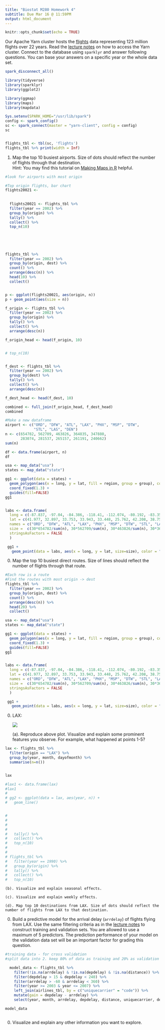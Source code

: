 ```yaml
---
title: "Biostat M280 Homework 4"
subtitle: Due Mar 16 @ 11:59PM
output: html_document
---
```


```r
knitr::opts_chunk$set(echo = TRUE)
```

Our Apache Yarn cluster hosts the [flights](http://stat-computing.org/dataexpo/2009/the-data.html) data representing 123 million flights over 22 years. Read the [lecture notes](http://hua-zhou.github.io/teaching/biostatm280-2018winter/slides/12-sparklyr/sparklyr-flights.html) on how to access the Yarn cluster. Connect to the database using `sparklyr` and answer following questions. You can base your answers on a specific year or the whole data set.

```r
spark_disconnect_all()

library(tidyverse)
library(sparklyr)
library(ggplot2)

library(ggmap)
library(maps)
library(mapdata)

Sys.setenv(SPARK_HOME="/usr/lib/spark")
config <- spark_config()
sc <- spark_connect(master = "yarn-client", config = config)
sc


flights_tbl <- tbl(sc, 'flights')
flights_tbl %>% print(width = Inf)

```

1. Map the top 10 busiest airports. Size of dots should reflect the number of flights through that destination.  
Hint: You may find this tutorial on [Making Maps in R](http://eriqande.github.io/rep-res-web/lectures/making-maps-with-R.html) helpful.
```r
#look for airports with most origin

#Top origin flights, bar chart
flights20021 <- 
  
  
  flights20021 <- flights_tbl %>% 
  filter(year == 2002) %>% 
  group_by(origin) %>% 
  tally() %>% 
  collect() %>% 
  top_n(10)
  
  
  
  
  
flights_tbl %>% 
  filter(year == 2002) %>% 
  group_by(origin, dest) %>% 
  count() %>% 
  arrange(desc(n)) %>% 
  head(10) %>% 
  collect()


p <- ggplot(flights20021, aes(origin, n))
p + geom_point(aes(size = n))

```

```r
f_origin <- flights_tbl %>% 
  filter(year == 2002) %>% 
  group_by(origin) %>% 
  tally() %>% 
  collect() %>% 
  arrange(desc(n))

f_origin_head <- head(f_origin, 10)


# top_n(10)


f_dest <- flights_tbl %>% 
  filter(year == 2002) %>% 
  group_by(dest) %>% 
  tally() %>% 
  collect() %>% 
  arrange(desc(n))

f_dest_head <- head(f_dest, 10)

combined <- full_join(f_origin_head, f_dest_head)
combined


```


```r
#Make a new dataframe
airport <- c("ORD", "DFW", "ATL", "LAX", "PHX", "MSP", "DTW",
             "STL", "LAS", "DEN")
n <- c(654782, 562709, 463826, 364835, 347880, 
       283074, 281537, 265157, 261191, 240662)
sum(n)

df <- data.frame(airport, n)
df
```

```r
usa <- map_data("usa")
states <- map_data("state")

gg1 <- ggplot(data = states) + 
  geom_polygon(aes(x = long, y = lat, fill = region, group = group), color = "white") + 
  coord_fixed(1.3) +
  guides(fill=FALSE) 
gg1


labs <- data.frame(
  long = c(-87.837, -97.04, -84.386, -118.41, -112.074, -80.192, -83.356, -90.366, -115.154, -104.674),
  lat = c(41.977, 32.897, 33.753, 33.943, 33.448, 25.762, 42.208, 38.7503, 36.086, 39.849),
  names = c("ORD", "DFW", "ATL", "LAX", "PHX", "MSP", "DTW", "STL", "LAS", "DEN"),
  size =  c(30*654782/sum(n), 30*562709/sum(n), 30*463826/sum(n), 30*364835/sum(n), 30*347880/sum(n), 30*283074/sum(n), 30*281537/sum(n), 30*265157/sum(n), 30*261191/sum(n), 30*240662/sum(n)),
  stringsAsFactors = FALSE
  )  

 gg1 + 
   geom_point(data = labs, aes(x = long, y = lat, size=size), color = "blue")


```



0. Map the top 10 busiest direct routes. Size of lines should reflect the number of flights through that route.

```r

#Each row is a route
#Find the routes with most origin -> dest
flights_tbl %>% 
  filter(year == 2002) %>% 
  group_by(origin, dest) %>% 
  count() %>% 
  arrange(desc(n)) %>% 
  head(20) %>% 
  collect()


```


```r
usa <- map_data("usa")
states <- map_data("state")

gg1 <- ggplot(data = states) + 
  geom_polygon(aes(x = long, y = lat, fill = region, group = group), color = "white") + 
  coord_fixed(1.3) +
  guides(fill=FALSE) 
gg1


labs <- data.frame(
  long = c(-87.837, -97.04, -84.386, -118.41, -112.074, -80.192, -83.356, -90.366, -115.154, -104.674),
  lat = c(41.977, 32.897, 33.753, 33.943, 33.448, 25.762, 42.208, 38.7503, 36.086, 39.849),
  names = c("ORD", "DFW", "ATL", "LAX", "PHX", "MSP", "DTW", "STL", "LAS", "DEN"),
  size =  c(30*654782/sum(n), 30*562709/sum(n), 30*463826/sum(n), 30*364835/sum(n), 30*347880/sum(n), 30*283074/sum(n), 30*281537/sum(n), 30*265157/sum(n), 30*261191/sum(n), 30*240662/sum(n)),
  stringsAsFactors = FALSE
  )  

 gg1 + 
   geom_point(data = labs, aes(x = long, y = lat, size=size), color = "blue")

```

0. LAX:
  
    <p align="center">
    ![](./lax-by-day-98-08.png)
    </p>

    (a). Reproduce above plot. Visualize and explain some prominent features you observe. For example, what happened at points 1-5?

```r

lax <- flights_tbl %>% 
  filter(origin == "LAX") %>% 
  group_by(year, month, dayofmonth) %>% 
  summarise(n=n())


lax

#lax1 <- data.frame(lax)
#lax1
# 
# gg2 <- ggplot(data = lax, aes(year, n)) +
#   geom_line()


#   
#   
#   
#   
#   tally() %>% 
#   collect() %>% 
#   top_n(10)
#   
#   
# flights_tbl %>% 
#   filter(year == 1990) %>% 
#   group_by(origin) %>% 
#   tally() %>% 
#   collect() %>% 
#   top_n(10)


```

    (b). Visualize and explain seasonal effects.
  
    (c). Visualize and explain weekly effects.
  
    (d). Map top 10 destinations from LAX. Size of dots should reflect the number of flights from LAX to that destination.
    
0. Build a predictive model for the arrival delay (`arrdelay`) of flights flying from LAX. Use the same filtering criteria as in the [lecture notes](http://hua-zhou.github.io/teaching/biostatm280-2018winter/slides/12-sparklyr/sparklyr-flights.html) to construct training and validation sets. You are allowed to use a maximum of 5 predictors. The prediction performance of your model on the validation data set will be an important factor for grading this question.


```r
#training data - for cross validation
#split data into 2. keep 80% of data as training and 20% as validation data. set seed=5555 for reproducibility.

  model_data <- flights_tbl %>%
    filter(!is.na(arrdelay) & !is.na(depdelay) & !is.na(distance)) %>%
    filter(depdelay > 15 & depdelay < 240) %>%
    filter(arrdelay > -60 & arrdelay < 360) %>%
    filter(year >= 2003 & year <= 2007) %>%
    left_join(airlines_tbl, by = c("uniquecarrier" = "code")) %>%
    mutate(gain = depdelay - arrdelay) %>%
    select(year, month, arrdelay, depdelay, distance, uniquecarrier, description, gain)

model_data



```
    
0. Visualize and explain any other information you want to explore.
  

